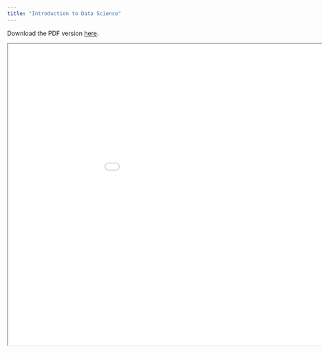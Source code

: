 ```yaml
---
title: "Introduction to Data Science"
---
```


Download the PDF version [here](https://github.com/jamon-R/cfpu-ds-da/blob/master/pdfs/01_Introduction_to_DS.pdf).

```{=html}

<iframe width="1050" height="700" src="slides/01_Introduction_to_DS.html" class="slide-deck"></iframe>

```

